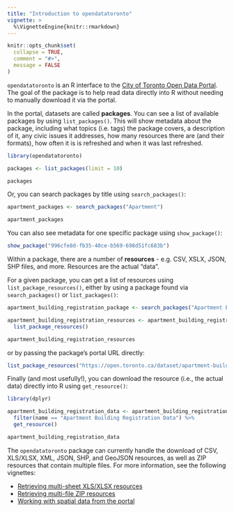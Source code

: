 ```yaml
---
title: "Introduction to opendatatoronto"
vignette: >
  %\VignetteEngine{knitr::rmarkdown}
---
```


```r
knitr::opts_chunk$set(
  collapse = TRUE,
  comment = "#>",
  message = FALSE
)
```

`opendatatoronto` is an R interface to the [City of Toronto Open Data Portal](https://open.toronto.ca/). The goal of the package is to help read data directly into R without needing to manually download it via the portal. 

In the portal, datasets are called **packages**. You can see a list of available packages by using `list_packages()`. This will show metadata about the package, including what topics (i.e. tags) the package covers, a description of it,  any civic issues it addresses, how many resources there are (and their formats), how often it is is refreshed and when it was last refreshed.

```r
library(opendatatoronto)

packages <- list_packages(limit = 10)

packages
```

Or, you can search packages by title using `search_packages()`:

```r
apartment_packages <- search_packages("Apartment")

apartment_packages
```

You can also see metadata for one specific package using `show_package()`:

```r
show_package("996cfe8d-fb35-40ce-b569-698d51fc683b")
```

Within a package, there are a number of **resources** - e.g. CSV, XSLX, JSON, SHP files, and more. Resources are the actual "data".

For a given package, you can get a list of resources using `list_package_resources()`, either by using a package found via `search_packages()` or `list_packages()`:

```r
apartment_building_registration_package <- search_packages("Apartment Building Registration")

apartment_building_registration_resources <- apartment_building_registration_package %>%
  list_package_resources()

apartment_building_registration_resources
```

or by passing the package's portal URL directly:

```r
list_package_resources("https://open.toronto.ca/dataset/apartment-building-registration/")
```

Finally (and most usefully!), you can download the resource (i.e., the actual data) directly into R using `get_resource()`:

```r
library(dplyr)

apartment_building_registration_data <- apartment_building_registration_resources %>%
  filter(name == "Apartment Building Registration Data") %>%
  get_resource()

apartment_building_registration_data
```

The `opendatatoronto` package can currently handle the download of CSV, XLS/XLSX, XML, JSON, SHP, and GeoJSON resources, as well as ZIP resources that contain multiple files. For more information, see the following vignettes:

* [Retrieving multi-sheet XLS/XLSX resources](multisheet_resources.html)
* [Retrieving multi-file ZIP resources](multifile_zip_resources.html)
* [Working with spatial data from the portal](spatial_data.html)
